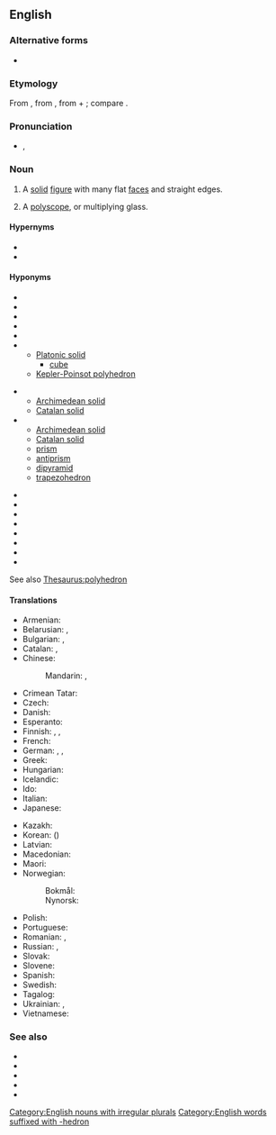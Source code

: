 ==English==
{{wikipedia}}

===Alternative forms===
* {{l|en|polyedron}}

===Etymology===
From {{etyl|NL.|en}}, from {{etyl|grc|en}} {{m|grc|πολύεδρον}}, from {{m|grc|πολύς||many}} + {{m|grc|ἕδρα||seat}}; compare {{cog|fr|polyèdre}}.

===Pronunciation===
* {{a|UK}} {{enPR|pŏlēhē'drən}}, {{IPA|en|/pɒliˈhiːdɹən/}}

===Noun===
{{en-noun|polyhedra|s}}

# {{lb|en|geometry}} A [[solid]] [[figure]] with many flat [[face]]s and straight edges.
# {{lb|en|optics}} A [[polyscope]], or multiplying glass.

====Hypernyms====
* {{l|en|abstract polyhedron}}
* {{l|en|polytope}}

====Hyponyms====
{{rel-top3|Hyponyms}}
* {{l|en|convex polyhedron}}
* {{l|en|star polyhedron}}
* {{l|en|uniform polyhedron}}
* {{l|en|dual polyhedron}}
* {{l|en|noble polyhedron}}
* {{l|en|regular polyhedron}}
** [[Platonic solid]]
*** [[cube]]
** [[Kepler-Poinsot polyhedron]]
{{rel-mid3}}
* {{l|en|quasiregular polyhedron}}
** [[Archimedean solid]]
** [[Catalan solid]]
* {{l|en|semiregular polyhedron}}
** [[Archimedean solid]]
** [[Catalan solid]]
** [[prism]]
** [[antiprism]]
** [[dipyramid]]
** [[trapezohedron]]
{{rel-mid3}}
* {{l|en|dodecahedron}}
* {{l|en|hexahedron}}
* {{l|en|icosahedron}}
* {{l|en|octahedron}}
* {{l|en|tetrahedron}}
* {{l|en|deltahedron}}
* {{l|en|Johnson solid}}
* {{l|en|zonohedron}}
{{rel-bottom}}
See also [[Thesaurus:polyhedron]]

====Translations====
{{trans-top|geometry: solid figure}}
* Armenian: {{t+|hy|բազմանիստ}}
* Belarusian: {{t|be|шматгра́ннік|m}}, {{t|be|мнагагра́ннік|m}}
* Bulgarian: {{t+|bg|полиедър|m}}, {{t+|bg|многостен|m}}
* Catalan: {{t+|ca|poliedre|m}}, {{t+|ca|políedre|m}}
* Chinese:
*: Mandarin: {{t+|cmn|多面體|sc=Hani}}, {{t+|cmn|多面体|tr=duōmiàntǐ|sc=Hani}}
* Crimean Tatar: {{t|crh|çoqhanelik}}
* Czech: {{t|cs|mnohostěn|m}}
* Danish: {{t|da|polyeder|n}}
* Esperanto: {{t|eo|pluredro}}
* Finnish: {{t+|fi|monitahokas}}, {{t+|fi|polyedri}}, {{t+|fi|tahokas}}
* French: {{t+|fr|polyèdre|m}}
* German: {{t+|de|Polyeder|n}}, {{t+|de|Vielflach|n}}, {{t+|de|Vielflächner|m}}
* Greek: {{t|el|πολύεδρον|n}}
* Hungarian: {{t+|hu|poliéder}}
* Icelandic: {{t|is|margflötungur|m}}
* Ido: {{t+|io|poliedro}}
* Italian: {{t+|it|poliedro}}
* Japanese: {{t+|ja|多面体|tr=ためんたい, tamentai|sc=Jpan}}
{{trans-mid}}
* Kazakh: {{t|kk|көпжақ}}
* Korean: {{t|ko|다면체|tr=damyeonche}} ({{t|ko|多面體}})
* Latvian: {{t|lv|daudzstūris}}
* Macedonian: {{t|mk|полиедар|m}}
* Maori: {{t|mi|matarau}}
* Norwegian:
*: Bokmål: {{t|nb|polyeder|n}}
*: Nynorsk: {{t|nn|polyeder|n}}
* Polish: {{t+|pl|wielościan|m}}
* Portuguese: {{t+|pt|poliedro|m}}
* Romanian: {{t+|ro|poliedru|n}}, {{t|ro|poliedre|n-p}}
* Russian: {{t+|ru|многогра́нник|m}}, {{t+|ru|полиэ́др|m}}
* Slovak: {{t|sk|mnohosten|m}}
* Slovene: {{t|sl|polieder|m}}
* Spanish: {{t+|es|poliedro}}
* Swedish: {{t+|sv|polyeder|c}}
* Tagalog: {{t|tl|damdayag}}
* Ukrainian: {{t+|uk|багатогра́нник|m}}, {{t+|uk|многогра́нник|m}}
* Vietnamese: {{t+|vi|đa diện}}
{{trans-bottom}}

{{trans-see|polyscope}}

===See also===
* {{l|en|apeirohedron}}
* {{l|en|Schläfli symbol}}
* {{l|en|spherical polyhedron}}
* {{l|en|subpolyhedron}}
* {{l|en|tessellation}}

[[Category:English nouns with irregular plurals]]
[[Category:English words suffixed with -hedron]]